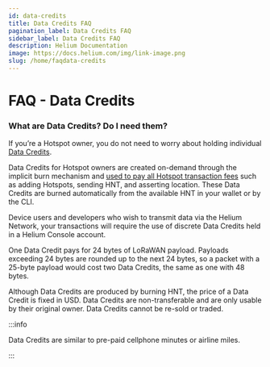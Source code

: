 ```yaml
---
id: data-credits
title: Data Credits FAQ
pagination_label: Data Credits FAQ
sidebar_label: Data Credits FAQ
description: Helium Documentation
image: https://docs.helium.com/img/link-image.png
slug: /home/faqdata-credits
---
```



<LegacyContentBanner />

# FAQ - Data Credits

### What are Data Credits? Do I need them?

If you’re a Hotspot owner, you do not need to worry about holding individual
[Data Credits](/tokens/hnt-token#data-credits-and-burn-and-mint-economics).

Data Credits for Hotspot owners are created on-demand through the implicit burn mechanism and
[used to pay all Hotspot transaction fees](/iot/transaction-fees/#transaction-fees) such as adding
Hotspots, sending HNT, and asserting location. These Data Credits are burned automatically from the
available HNT in your wallet or by the CLI.

Device users and developers who wish to transmit data via the Helium Network, your transactions will
require the use of discrete Data Credits held in a Helium Console account.

One Data Credit pays for 24 bytes of LoRaWAN payload. Payloads exceeding 24 bytes are rounded up to
the next 24 bytes, so a packet with a 25-byte payload would cost two Data Credits, the same as one
with 48 bytes.

Although Data Credits are produced by burning HNT, the price of a Data Credit is fixed in USD. Data
Credits are non-transferable and are only usable by their original owner. Data Credits cannot be
re-sold or traded.

:::info

Data Credits are similar to pre-paid cellphone minutes or airline miles.

:::
